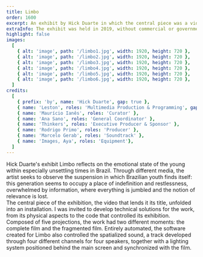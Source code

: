 ```yaml
---
title: Limbo
order: 1600
excerpt: An exhibit by Hick Duarte in which the central piece was a video unfolded into a multimedia installation.
extraInfo: The exhibit was held in 2019, without commercial or governmental support.<br /><br />[Full video](https://vimeo.com/378328856)
highlight: false
images:
  [
    { alt: 'image', path: '/limbo1.jpg', width: 1920, height: 720 },
    { alt: 'image', path: '/limbo2.jpg', width: 1920, height: 720 },
    { alt: 'image', path: '/limbo3.jpg', width: 1920, height: 720 },
    { alt: 'image', path: '/limbo4.jpg', width: 1920, height: 720 },
    { alt: 'image', path: '/limbo5.jpg', width: 1920, height: 720 },
    { alt: 'image', path: '/limbo6.jpg', width: 1920, height: 720 },
  ]
credits:
  [
    { prefix: 'by', name: 'Hick Duarte', gap: true },
    { name: 'Leston', roles: 'Multimedia Production & Programming', gap: true, },
    { name: 'Maurício Ianês', roles: 'Curator' },
    { name: 'Ana Sano', roles: 'General Coordinator' },
    { name: 'Thinkers', roles: 'Executive Producer & Sponsor' },
    { name: 'Rodrigo Primo', roles: 'Producer' },
    { name: 'Marcelo Gerab', roles: 'Soundtrack' },
    { name: 'Images, Aya', roles: 'Equipment'},
  ]
---
```

Hick Duarte's exhibit Limbo reflects on the emotional state of the young within especially unsettling times in Brazil. Through different media, the artist seeks to observe the suspension in which Brazilian youth finds itself: this generation seems to occupy a place of indefinition and restlessness, overwhelmed by information, where everything is jumbled and the notion of relevance is lost. 
<br />
The central piece of the exhibition, the video that lends it its title, unfolded into an installation. I was invited to develop technical solutions for the work, from its physical aspects to the code that controlled its exhibition. Composed of five projections, the work had two different moments: the complete film and the fragmented film. Entirely automated, the software created for Limbo also controlled the spatialized sound, a track developed through four different channels for four speakers, together with a lighting system positioned behind the main screen and synchronized with the film. 

